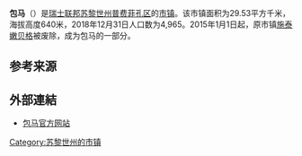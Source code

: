 {{Infobox settlement
| name = 包马
| native_name = {{lang|de|Bauma}}
| settlement_type = [[市镇_(瑞士)|市镇]]
| image_skyline = Bauma 2010-11-01 15-58-54 ShiftN.jpg
| image_caption = 包马风光
| image_seal = Bauma-blazon.svg
| image_map = Karte Gemeinde Bauma 2016.png
| map_caption = 包马在普费菲孔区的位置
| pushpin_map = Switzerland
| pushpin_relief = Switzerland relief location map.jpg
| pushpin_label_position = top
| pushpin_map_caption = 包马在瑞士的位置
| subdivision_type = 国家
| subdivision_name = {{CHE}}
| subdivision_type1 = [[瑞士行政区划|州]]
| subdivision_name1 = {{flagicon|Zürich|size=16px}} [[苏黎世州|苏黎世州]]
| subdivision_type2 = [[区_(瑞士)|区]]
| subdivision_name2 = [[普费菲孔区|普费菲孔区]]
| elevation_m = 640
| area_footnotes = <ref name=面积>{{cite web|url=https://www.bfs.admin.ch/bfs/de/home/statistiken/raum-umwelt/bodennutzung-bedeckung/gesamtspektrum-regionalen-stufen/gemeinden.html|title=Arealstatistik Standard - Gemeinden nach 4 Hauptbereichen|trans_title=瑞士联邦按四种用地类型划分的市镇面积统计表|date=2018-11-26|publisher=[[瑞士联邦统计署|瑞士联邦统计署]]|language=de|access-date=2019-12-02|archive-date=2019-11-15|archive-url=https://web.archive.org/web/20191115011326/https://www.bfs.admin.ch/bfs/de/home/statistiken/raum-umwelt/bodennutzung-bedeckung/gesamtspektrum-regionalen-stufen/gemeinden.html|dead-url=no}}</ref>
| area_total_km2 = 29.53
| population_as_of = 2018年12月31日
| population_footnotes = <ref>{{cite web|url=https://www.bfs.admin.ch/bfs/de/home/statistiken/bevoelkerung.assetdetail.7966022.html|title=Ständige Wohnbevölkerung nach Staatsangehörigkeitskategorie, Geschlecht und Gemeinde, Provisorische Jahresergebnisse, 2018|trans_title=瑞士联邦2018年按国籍、性别和市镇划分的常住人口统计表|date=2019-04-09|publisher=[[瑞士联邦统计署|瑞士联邦统计署]]|language=de|access-date=2019-11-15|archive-date=2019-04-11|archive-url=https://web.archive.org/web/20190411063248/https://www.bfs.admin.ch/bfs/de/home/statistiken/bevoelkerung.assetdetail.7966022.html|dead-url=no}}</ref>
| population_total = 4965
| population_density_km2 = auto
| timezone = [[欧洲中部时间|CET]]
| utc_offset = +1
| timezone_DST = [[欧洲中部夏令时间|CEST]]
| utc_offset_DST = +2
| coordinates = {{coord|47|22|6|N|8|52|41|E|region:|display=inline,title}}
| postal_code_type = [[瑞士邮政编码系统|邮政编码]]
| postal_code = 8493, 8494, 8499
| blank_name = [[瑞士市镇官方编号|官方编号]]
| blank_info = 0297
| website = {{url|www.bauma.ch}}
}}

'''包马'''（{{lang-de|Bauma}}）是[[瑞士联邦|瑞士联邦]][[苏黎世州|苏黎世州]][[普费菲孔区|普费菲孔区]]的[[市镇_(瑞士)|市镇]]。该市镇面积为29.53平方千米，海拔高度640米，2018年12月31日人口数为4,965。2015年1月1日起，原市镇[[施泰嫩贝格_(瑞士)|施泰嫩贝格]]被废除，成为包马的一部分。

== 参考来源 ==
{{reflist}}

== 外部連結 ==
* [https://web.archive.org/web/20130617120154/http://bauma.ch/ 包马官方网站] {{de_icon}}

{{Switzerland-geo-stub}}
{{苏黎世州区划}}
{{Authority control}}
{{DEFAULTSORT:Bauma}}
[[Category:苏黎世州的市镇|Category:苏黎世州的市镇]]